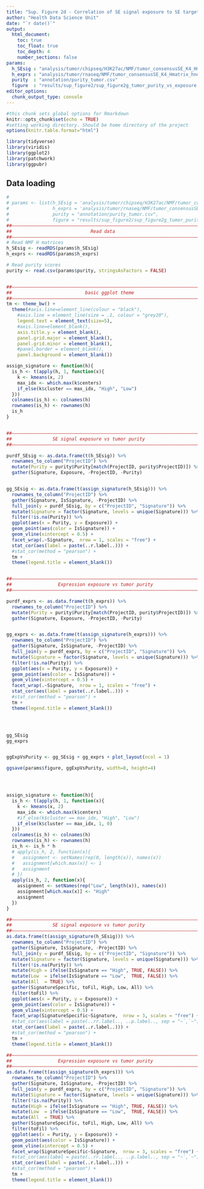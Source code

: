 ```yaml
---
title: "Sup. Figure 2d - Correlation of SE signal exposure to SE target exposure"
author: "Health Data Science Unit"
date: "`r date()`"
output: 
  html_document:
    toc: true
    toc_float: true
    toc_depth: 4
    number_sections: false
params:
  h_SEsig : "analysis/tumor/chipseq/H3K27ac/NMF/tumor_consensusSE_K4_Hmatrix_hnorm.RDS"
  h_exprs : "analysis/tumor/rnaseq/NMF/tumor_consensusSE_K4_Hmatrix_hnorm.RDS"
  purity  : "annotation/purity_tumor.csv"
  figure  : "results/sup_figure2/sup_figure2g_tumor_purity_vs_exposure.pdf"
editor_options: 
  chunk_output_type: console
---
```



```r
#this chunk sets global options for Rmarkdown
knitr::opts_chunk$set(echo = TRUE)
#setting working directory. Should be home directory of the project
options(knitr.table.format="html")

library(tidyverse)
library(viridis)
library(ggplot2)
library(patchwork)
library(ggpubr)

```

## Data loading
  
  
```r
# 
# params <- list(h_SEsig = 'analysis/tumor/chipseq/H3K27ac/NMF/tumor_consensusSE_K4_Hmatrix_wnorm.RDS',
#                h_exprs = 'analysis/tumor/rnaseq/NMF/tumor_consensusSE_K4_Hmatrix_wnorm.RDS',
#                purity = "annotation/purity_tumor.csv",
#                figure = "results/sup_figure2/sup_figure2g_tumor_purity_vs_exposure.pdf")
##––––––––––––––––––––––––––––––––––––––––––––––––––––––––––––––––––––––––––––##
##                             Read data                                      ##
##––––––––––––––––––––––––––––––––––––––––––––––––––––––––––––––––––––––––––––##
# Read NMF H matrices
h_SEsig <- readRDS(params$h_SEsig)
h_exprs <- readRDS(params$h_exprs)

# Read purity scores
purity <- read.csv(params$purity, stringsAsFactors = FALSE)


##––––––––––––––––––––––––––––––––––––––––––––––––––––––––––––––––––––––––––––##
##                           basic ggplot theme                               ##
##––––––––––––––––––––––––––––––––––––––––––––––––––––––––––––––––––––––––––––##
tm <- theme_bw() +
  theme(#axis.line=element_line(colour = "black"),
    #axis.line = element_line(size = .1, colour = "grey20"),
    legend.text = element_text(size=5),
    #axis.line=element_blank(),
    axis.title.y = element_blank(),
    panel.grid.major = element_blank(),
    panel.grid.minor = element_blank(),
    #panel.border = element_blank(),
    panel.background = element_blank())


```

```r

assign_signature <- function(h){
  is_h <- t(apply(h, 1, function(x){
    k <- kmeans(x, 2)
    max_idx <- which.max(k$centers)
    if_else(k$cluster == max_idx, "High", "Low")
  }))
  colnames(is_h) <- colnames(h)
  rownames(is_h) <- rownames(h)
  is_h
}


##––––––––––––––––––––––––––––––––––––––––––––––––––––––––––––––––––––––––––––##
##               SE signal exposure vs tumor purity                           ##
##––––––––––––––––––––––––––––––––––––––––––––––––––––––––––––––––––––––––––––##

purdf_SEsig <- as.data.frame(t(h_SEsig)) %>% 
  rownames_to_column("ProjectID") %>% 
  mutate(Purity = purity$Purity[match(ProjectID, purity$ProjectID)]) %>% 
  gather(Signature, Exposure, -ProjectID, -Purity)


gg_SEsig <- as.data.frame(t(assign_signature(h_SEsig))) %>% 
  rownames_to_column("ProjectID") %>% 
  gather(Signature, IsSignature, -ProjectID) %>% 
  full_join(y = purdf_SEsig, by = c("ProjectID", "Signature")) %>% 
  mutate(Signature = factor(Signature, levels = unique(Signature))) %>% 
  filter(!is.na(Purity)) %>% 
  ggplot(aes(x = Purity, y = Exposure)) +
  geom_point(aes(color = IsSignature)) +
  geom_vline(xintercept = 0.5) +
  facet_wrap(.~Signature,  nrow = 1, scales = "free") +
  stat_cor(aes(label = paste(..r.label..))) +
  #stat_cor(method = "pearson") +
  tm +
  theme(legend.title = element_blank())


##––––––––––––––––––––––––––––––––––––––––––––––––––––––––––––––––––––––––––––##
##                 Expression exposure vs tumor purity                        ##
##––––––––––––––––––––––––––––––––––––––––––––––––––––––––––––––––––––––––––––##

purdf_exprs <- as.data.frame(t(h_exprs)) %>% 
  rownames_to_column("ProjectID") %>% 
  mutate(Purity = purity$Purity[match(ProjectID, purity$ProjectID)]) %>% 
  gather(Signature, Exposure, -ProjectID, -Purity)


gg_exprs <- as.data.frame(t(assign_signature(h_exprs))) %>% 
  rownames_to_column("ProjectID") %>% 
  gather(Signature, IsSignature, -ProjectID) %>% 
  full_join(y = purdf_exprs, by = c("ProjectID", "Signature")) %>% 
  mutate(Signature = factor(Signature, levels = unique(Signature))) %>% 
  filter(!is.na(Purity)) %>% 
  ggplot(aes(x = Purity, y = Exposure)) +
  geom_point(aes(color = IsSignature)) +
  geom_vline(xintercept = 0.5) +
  facet_wrap(.~Signature,  nrow = 1, scales = "free") +
  stat_cor(aes(label = paste(..r.label..))) +
  #stat_cor(method = "pearson") +
  tm +
  theme(legend.title = element_blank())




gg_SEsig 
gg_exprs


ggExpVsPurity <- gg_SEsig + gg_exprs + plot_layout(ncol = 1)

ggsave(params$figure, ggExpVsPurity, width=8, height=4)





```


```r
assign_signature <- function(h){
  is_h <- t(apply(h, 1, function(x){
    k <- kmeans(x, 2)
    max_idx <- which.max(k$centers)
    #if_else(k$cluster == max_idx, "High", "Low")
    if_else(k$cluster == max_idx, 1, 0)
  }))
  colnames(is_h) <- colnames(h)
  rownames(is_h) <- rownames(h)
  is_h <- is_h * h
  # apply(is_h, 2, function(x){
  #   assignment <- setNames(rep(0, length(x)), names(x))
  #   assignment[which.max(x)] <- 1
  #   assignment
  # })
  apply(is_h, 2, function(x){
    assignment <- setNames(rep("Low", length(x)), names(x))
    assignment[which.max(x)] <- "High"
    assignment
  })
}

##––––––––––––––––––––––––––––––––––––––––––––––––––––––––––––––––––––––––––––##
##               SE signal exposure vs tumor purity                           ##
##––––––––––––––––––––––––––––––––––––––––––––––––––––––––––––––––––––––––––––##
as.data.frame(t(assign_signature(h_SEsig))) %>% 
  rownames_to_column("ProjectID") %>% 
  gather(Signature, IsSignature, -ProjectID) %>% 
  full_join(y = purdf_SEsig, by = c("ProjectID", "Signature")) %>% 
  mutate(Signature = factor(Signature, levels = unique(Signature))) %>% 
  filter(!is.na(Purity)) %>% 
  mutate(High = ifelse(IsSignature == "High", TRUE, FALSE)) %>% 
  mutate(Low  = ifelse(IsSignature == "Low",  TRUE, FALSE)) %>% 
  mutate(All  = TRUE) %>% 
  gather(SignatureSpecific, toFil, High, Low, All) %>% 
  filter(toFil) %>% 
  ggplot(aes(x = Purity, y = Exposure)) +
  geom_point(aes(color = IsSignature)) +
  geom_vline(xintercept = 0.5) +
  facet_wrap(SignatureSpecific~Signature,  nrow = 3, scales = "free") +
  #stat_cor(aes(label = paste(..rr.label.., ..p.label.., sep = "~`,`~"))) +
  stat_cor(aes(label = paste(..r.label..))) +
  #stat_cor(method = "pearson") +
  tm +
  theme(legend.title = element_blank())

##––––––––––––––––––––––––––––––––––––––––––––––––––––––––––––––––––––––––––––##
##                 Expression exposure vs tumor purity                        ##
##––––––––––––––––––––––––––––––––––––––––––––––––––––––––––––––––––––––––––––##
as.data.frame(t(assign_signature(h_exprs))) %>% 
  rownames_to_column("ProjectID") %>% 
  gather(Signature, IsSignature, -ProjectID) %>% 
  full_join(y = purdf_exprs, by = c("ProjectID", "Signature")) %>% 
  mutate(Signature = factor(Signature, levels = unique(Signature))) %>% 
  filter(!is.na(Purity)) %>% 
  mutate(High = ifelse(IsSignature == "High", TRUE, FALSE)) %>% 
  mutate(Low  = ifelse(IsSignature == "Low",  TRUE, FALSE)) %>% 
  mutate(All  = TRUE) %>% 
  gather(SignatureSpecific, toFil, High, Low, All) %>% 
  filter(toFil) %>% 
  ggplot(aes(x = Purity, y = Exposure)) +
  geom_point(aes(color = IsSignature)) +
  geom_vline(xintercept = 0.5) +
  facet_wrap(SignatureSpecific~Signature,  nrow = 3, scales = "free") +
  #stat_cor(aes(label = paste(..rr.label.., ..p.label.., sep = "~`,`~"))) +
  stat_cor(aes(label = paste(..r.label..))) +
  #stat_cor(method = "pearson") +
  tm +
  theme(legend.title = element_blank())




```


